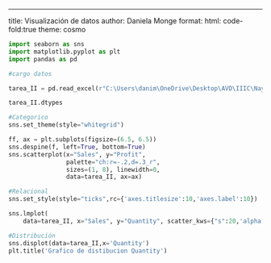 ---
title: Visualización de datos
author: Daniela Monge
format:
    html:
    code-fold:true
    theme: cosmo

```python
import seaborn as sns
import matplotlib.pyplot as plt
import pandas as pd
```

```python
#cargo datos

tarea_II = pd.read_excel(r"C:\Users\danim\OneDrive\Desktop\AVD\IIIC\Nayib\S-10\Superstore.xlsx")
```

```python
tarea_II.dtypes
```


```python
#Categorico
sns.set_theme(style="whitegrid")

ff, ax = plt.subplots(figsize=(6.5, 6.5))
sns.despine(f, left=True, bottom=True)
sns.scatterplot(x="Sales", y="Profit",
                palette="ch:r=-.2,d=.3_r",
                sizes=(1, 8), linewidth=0,
                data=tarea_II, ax=ax)
```


```python
#Relacional
sns.set_style(style="ticks",rc={'axes.titlesize':10,'axes.label':10})

sns.lmplot(
    data=tarea_II, x="Sales", y="Quantity", scatter_kws={"s":20,'alpha':1})
```


``` python
#Distribución
sns.displot(data=tarea_II,x='Quantity')
plt.title('Grafico de distibucion Quantity')
```